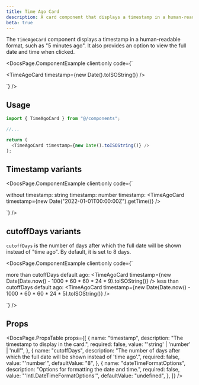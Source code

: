 ```yaml
---
title: Time Ago Card
description: A card component that displays a timestamp in a human-readable "time ago" format.
beta: true
---
```


The `TimeAgoCard` component displays a timestamp in a human-readable format, such as "5 minutes ago". It also provides an option to view the full date and time when clicked.


<DocsPage.ComponentExample
  client:only
  code={`<div className="flex flex-col gap-8">
    <TimeAgoCard timestamp={new Date().toISOString()} />
  </div>`}
/>

## Usage

```typescript jsx
import { TimeAgoCard } from "@/components";

//...

return (
  <TimeAgoCard timestamp={new Date().toISOString()} />
);
```

## Timestamp variants

<DocsPage.ComponentExample
  client:only
  code={`<div className="flex flex-col gap-8">
    <Text>
      without timestamp: <TimeAgoCard />
    </Text>
    <Text>
      string timestamp: <TimeAgoCard timestamp="2022-01-01T00:00:00Z" />
    </Text>
    <Text>
      number timestamp: <TimeAgoCard timestamp={new Date("2022-01-01T00:00:00Z").getTime()} />
    </Text>
  </div>`}
/>

## cutoffDays variants

`cutoffDays` is the number of days after which the full date will be shown instead of "time ago". By default, it is set to 8 days.

<DocsPage.ComponentExample
  client:only
  code={`<div className="flex flex-col gap-8">
    <Text>
      more than cutoffDays default ago: <TimeAgoCard timestamp={new Date(Date.now() - 1000 * 60 * 60 * 24 * 9).toISOString()} />
    </Text>
    <Text>
      less than cutoffDays default ago: <TimeAgoCard timestamp={new Date(Date.now() - 1000 * 60 * 60 * 24 * 5).toISOString()} />
    </Text>
  </div>`}
/>

## Props

<DocsPage.PropsTable
  props={[
    {
      name: "timestamp",
      description: "The timestamp to display in the card.",
      required: false,
      value: "'string' | 'number' | 'null'",
    },
    {
      name: "cutoffDays",
      description:
        "The number of days after which the full date will be shown instead of 'time ago'.",
      required: false,
      value: "'number'",
      defaultValue: "8",
    },
    {
      name: "dateTimeFormatOptions",
      description: "Options for formatting the date and time.",
      required: false,
      value: "'Intl.DateTimeFormatOptions'",
      defaultValue: "undefined",
    },
  ]}
/>
